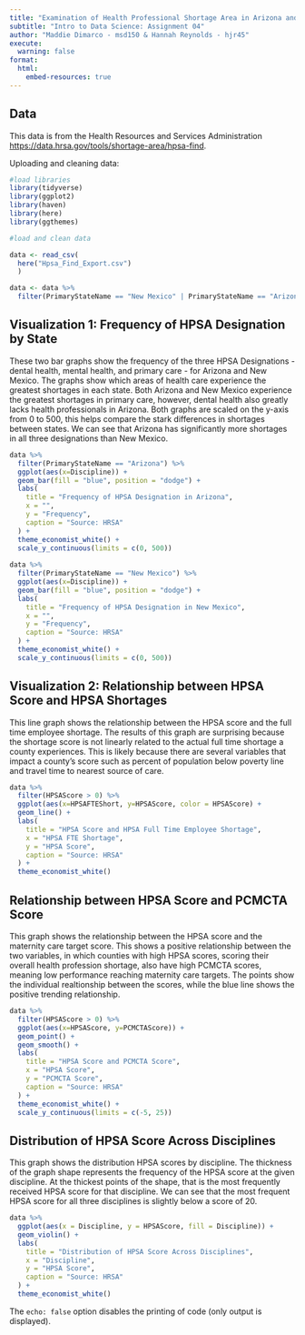```yaml
---
title: "Examination of Health Professional Shortage Area in Arizona and New Mexico"
subtitle: "Intro to Data Science: Assignment 04"
author: "Maddie Dimarco - msd150 & Hannah Reynolds - hjr45"
execute: 
  warning: false
format:
  html:
    embed-resources: true
---
```


## Data

This data is from the Health Resources and Services Administration  <https://data.hrsa.gov/tools/shortage-area/hpsa-find>.

Uploading and cleaning data:
```r
#load libraries
library(tidyverse)
library(ggplot2)
library(haven)
library(here)
library(ggthemes)

#load and clean data

data <- read_csv(
  here("Hpsa_Find_Export.csv")
  ) 

data <- data %>%
  filter(PrimaryStateName == "New Mexico" | PrimaryStateName == "Arizona")
```
## Visualization 1: Frequency of HPSA Designation by State

These two bar graphs show the frequency of the three HPSA Designations - dental health, mental health, and primary care - for Arizona and New Mexico. The graphs show which areas of health care experience the greatest shortages in each state. Both Arizona and New Mexico experience the greatest shortages in primary care, however, dental health also greatly lacks health professionals in Arizona. Both graphs are scaled on the y-axis from 0 to 500, this helps compare the stark differences in shortages between states. We can see that Arizona has significantly more shortages in all three designations than New Mexico.

```r
data %>%
  filter(PrimaryStateName == "Arizona") %>%
  ggplot(aes(x=Discipline)) +
  geom_bar(fill = "blue", position = "dodge") +
  labs(
    title = "Frequency of HPSA Designation in Arizona",
    x = "",
    y = "Frequency",
    caption = "Source: HRSA"
  ) +
  theme_economist_white() +
  scale_y_continuous(limits = c(0, 500))
  
data %>%
  filter(PrimaryStateName == "New Mexico") %>%
  ggplot(aes(x=Discipline)) +
  geom_bar(fill = "blue", position = "dodge") +
  labs(
    title = "Frequency of HPSA Designation in New Mexico",
    x = "",
    y = "Frequency",
    caption = "Source: HRSA"
  ) +
  theme_economist_white() +
  scale_y_continuous(limits = c(0, 500))

```

## Visualization 2: Relationship between HPSA Score and HPSA Shortages

This line graph shows the relationship between the HPSA score and the full time employee shortage. The results of this graph are surprising because the shortage score is not linearly related to the actual full time shortage a county experiences. This is likely because there are several variables that impact a county's score such as percent of population below poverty line and travel time to nearest source of care. 

```r
data %>%
  filter(HPSAScore > 0) %>%
  ggplot(aes(x=HPSAFTEShort, y=HPSAScore, color = HPSAScore) +
  geom_line() +
  labs(
    title = "HPSA Score and HPSA Full Time Employee Shortage",
    x = "HPSA FTE Shortage",
    y = "HPSA Score",
    caption = "Source: HRSA"
  ) +
  theme_economist_white()
```

## Relationship between HPSA Score and PCMCTA Score

This graph shows the relationship between the HPSA score and the maternity care target score. This shows a positive relationship between the two variables, in which counties with high HPSA scores, scoring their overall health profession shortage, also have high PCMCTA scores, meaning low performance reaching maternity care targets. The points show the individual realtionship between the scores, while the blue line shows the positive trending relationship. 

```r
data %>%
  filter(HPSAScore > 0) %>%
  ggplot(aes(x=HPSAScore, y=PCMCTAScore)) +
  geom_point() +
  geom_smooth() +
  labs(
    title = "HPSA Score and PCMCTA Score",
    x = "HPSA Score",
    y = "PCMCTA Score",
    caption = "Source: HRSA"
  ) +
  theme_economist_white() +
  scale_y_continuous(limits = c(-5, 25))
```

## Distribution of HPSA Score Across Disciplines

This graph shows the distribution HPSA scores by discipline. The thickness of the graph shape represents the frequency of the HPSA score at the given discipline. At the thickest points of the shape, that is the most frequently received HPSA score for that discipline. We can see that the most frequent HPSA score for all three disciplines is slightly below a score of 20. 

```r
data %>%
  ggplot(aes(x = Discipline, y = HPSAScore, fill = Discipline)) +
  geom_violin() +
  labs(
    title = "Distribution of HPSA Score Across Disciplines",
    x = "Discipline",
    y = "HPSA Score",
    caption = "Source: HRSA"
  ) +
  theme_economist_white()
```

The `echo: false` option disables the printing of code (only output is displayed).
